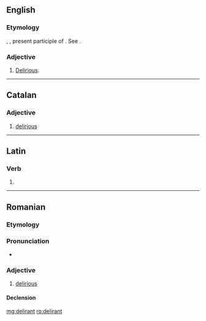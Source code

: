 {{also|délirant}}
==English==

===Etymology===
{{etyl|la|en}} {{lena}} {{term|delirans|dēlīrāns|lang=la}}, {{term|delirantis|dēlīrantis|lang=la}}, present participle of {{term|deliro|dēlīrō|lang=la}}. See {{term|delirium|lang=en}}.

===Adjective===
{{en-adj}}

# {{context|obsolete}} [[delirious|Delirious]].
#: {{rfquotek|Owen}}

{{Webster 1913}}

----

==Catalan==

===Adjective===
{{ca-adj|mf}}

# [[delirious]]

----

==Latin==

===Verb===
{{la-verb-form|dēlīrant}}

# {{conjugation of|deliro|dēlīrō|3|p|pres|act|ind|lang=la}}

----

==Romanian==

===Etymology===
{{etyl|fr|ro}} {{term|délirant|lang=fr}}

===Pronunciation===
* {{IPA|[deliˈrant]|lang=ro}}

===Adjective===
{{ro-adj|4}}

# [[delirious]]

====Declension====
{{ro-adj-4|mpl=deliranți}}

[[mg:delirant]]
[[ro:delirant]]